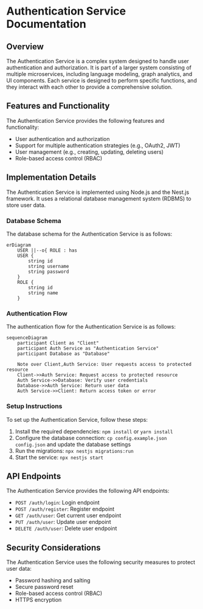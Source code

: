 # Authentication Service Documentation
## Overview

The Authentication Service is a complex system designed to handle user authentication and authorization. It is part of a larger system consisting of multiple microservices, including language modeling, graph analytics, and UI components. Each service is designed to perform specific functions, and they interact with each other to provide a comprehensive solution.

## Features and Functionality

The Authentication Service provides the following features and functionality:

* User authentication and authorization
* Support for multiple authentication strategies (e.g., OAuth2, JWT)
* User management (e.g., creating, updating, deleting users)
* Role-based access control (RBAC)

## Implementation Details

The Authentication Service is implemented using Node.js and the Nest.js framework. It uses a relational database management system (RDBMS) to store user data.

### Database Schema

The database schema for the Authentication Service is as follows:
```mermaid
erDiagram
    USER ||--o{ ROLE : has
    USER {
        string id
        string username
        string password
    }
    ROLE {
        string id
        string name
    }
```
### Authentication Flow

The authentication flow for the Authentication Service is as follows:
```mermaid
sequenceDiagram
    participant Client as "Client"
    participant Auth Service as "Authentication Service"
    participant Database as "Database"

    Note over Client,Auth Service: User requests access to protected resource
    Client->>Auth Service: Request access to protected resource
    Auth Service->>Database: Verify user credentials
    Database->>Auth Service: Return user data
    Auth Service->>Client: Return access token or error
```
### Setup Instructions

To set up the Authentication Service, follow these steps:

1. Install the required dependencies: `npm install` or `yarn install`
2. Configure the database connection: `cp config.example.json config.json` and update the database settings
3. Run the migrations: `npx nestjs migrations:run`
4. Start the service: `npx nestjs start`

## API Endpoints

The Authentication Service provides the following API endpoints:

* `POST /auth/login`: Login endpoint
* `POST /auth/register`: Register endpoint
* `GET /auth/user`: Get current user endpoint
* `PUT /auth/user`: Update user endpoint
* `DELETE /auth/user`: Delete user endpoint

## Security Considerations

The Authentication Service uses the following security measures to protect user data:

* Password hashing and salting
* Secure password reset
* Role-based access control (RBAC)
* HTTPS encryption